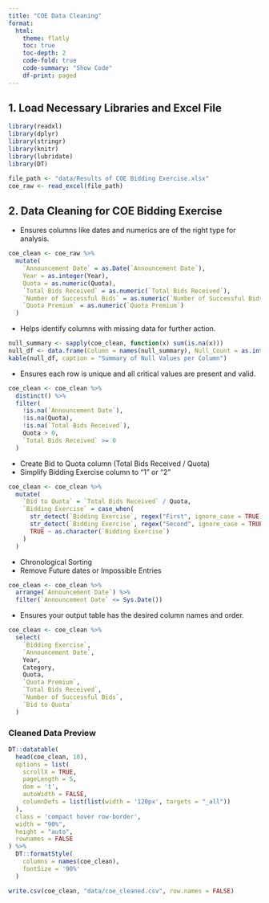 ```yaml
---
title: "COE Data Cleaning"
format: 
  html:
    theme: flatly
    toc: true
    toc-depth: 2
    code-fold: true
    code-summary: "Show Code"
    df-print: paged
---
```

::: {.callout-note collapse="true"}
## 1. Load Necessary Libraries and Excel File

```r
library(readxl)
library(dplyr)
library(stringr)
library(knitr)
library(lubridate)
library(DT)

file_path <- "data/Results of COE Bidding Exercise.xlsx"
coe_raw <- read_excel(file_path)
```

:::

## 2. Data Cleaning for COE Bidding Exercise

::: {.callout-tip collapse="true" icon=false title="Step 2.1: Type Conversion with Original Column Names"}

- Ensures columns like dates and numerics are of the right type for analysis.

```r
coe_clean <- coe_raw %>%
  mutate(
    `Announcement Date` = as.Date(`Announcement Date`),
    Year = as.integer(Year),
    Quota = as.numeric(Quota),
    `Total Bids Received` = as.numeric(`Total Bids Received`),
    `Number of Successful Bids` = as.numeric(`Number of Successful Bids`),
    `Quota Premium` = as.numeric(`Quota Premium`)
  )
```
:::

::: {.callout-tip collapse="true" icon=false title="Step 2.2: Check for Any Null (NA) Values"}

- Helps identify columns with missing data for further action.


```r
null_summary <- sapply(coe_clean, function(x) sum(is.na(x)))
null_df <- data.frame(Column = names(null_summary), Null_Count = as.integer(null_summary))
kable(null_df, caption = "Summary of Null Values per Column")
```
:::

::: {.callout-tip collapse="true" icon=false title="Step 2.3: Remove Duplicates and Problematic Rows"}

- Ensures each row is unique and all critical values are present and valid.

```r
coe_clean <- coe_clean %>%
  distinct() %>%
  filter(
    !is.na(`Announcement Date`),
    !is.na(Quota),
    !is.na(`Total Bids Received`),
    Quota > 0,
    `Total Bids Received` >= 0
  )
```

:::

::: {.callout-tip collapse="true" icon=false title="Step 2.4: Feature Engineering"} 

- Create Bid to Quota column (Total Bids Received / Quota)
- Simplify Bidding Exercise column to "1" or "2"

```r
coe_clean <- coe_clean %>%
  mutate(
    `Bid to Quota` = `Total Bids Received` / Quota,
    `Bidding Exercise` = case_when(
      str_detect(`Bidding Exercise`, regex("First", ignore_case = TRUE)) ~ "1",
      str_detect(`Bidding Exercise`, regex("Second", ignore_case = TRUE)) ~ "2",
      TRUE ~ as.character(`Bidding Exercise`)
    )
  )
```

:::

::: {.callout-tip collapse="true" icon=false title="Step 2.5: Outlier Detection & Data Validation"}

- Chronological Sorting
- Remove Future dates or Impossible Entries

```r
coe_clean <- coe_clean %>%
  arrange(`Announcement Date`) %>%
  filter(`Announcement Date` <= Sys.Date())
```

:::

::: {.callout-tip collapse="true" icon=false title="Step 2.6: Select and Reorder Columns for Output"} 

- Ensures your output table has the desired column names and order.

```r
coe_clean <- coe_clean %>%
  select(
    `Bidding Exercise`,
    `Announcement Date`,
    Year,
    Category,
    Quota,
    `Quota Premium`,
    `Total Bids Received`,
    `Number of Successful Bids`,
    `Bid to Quota`
  )
```

:::


### Cleaned Data Preview

```r
DT::datatable(
  head(coe_clean, 10),
  options = list(
    scrollX = TRUE,
    pageLength = 5,
    dom = 't',
    autoWidth = FALSE,
    columnDefs = list(list(width = '120px', targets = "_all"))
  ),
  class = 'compact hover row-border',
  width = "90%",
  height = "auto",
  rownames = FALSE
) %>%
  DT::formatStyle(
    columns = names(coe_clean),
    fontSize = '90%'
  )
```
```r
write.csv(coe_clean, "data/coe_cleaned.csv", row.names = FALSE)
```